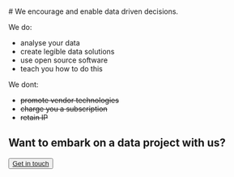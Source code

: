 <br>
# We encourage and enable data driven decisions.

 We do:
  
  * analyse your data
  * create legible data solutions
  * use open source software
  * teach you how to do this

 We dont:
  
  * ~~promote vendor technologies~~
  * ~~charge you a subscription~~
  * ~~retain IP~~
  
## Want to embark on a data project with us? 
<button>[Get in touch](mailto:roman@legibledata.org,duncan@legibledata.org)</button>
